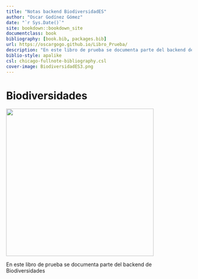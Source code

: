 ```yaml
---
title: "Notas backend BiodiversidadES"
author: "Oscar Godínez Gómez"
date: "`r Sys.Date()`"
site: bookdown::bookdown_site
documentclass: book
bibliography: [book.bib, packages.bib]
url: https://oscargogo.github.io/Libro_Prueba/
description: "En este libro de prueba se documenta parte del backend de Biodiversidades"
biblio-style: apalike
csl: chicago-fullnote-bibliography.csl
cover-image: BiodiversidadES3.png
---
```


# Biodiversidades {.unnumbered}

![](C:/Users/ogodinez/Documents/CnM/PruebaLibro/Libro_Prueba1/images/BiodiversidadES3.png){width="400"}

En este libro de prueba se documenta parte del backend de Biodiversidades